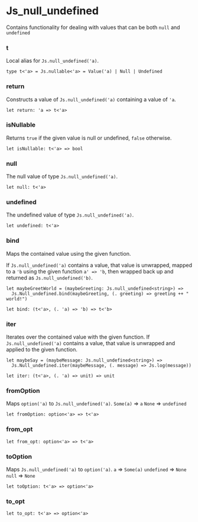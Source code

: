# Js_null_undefined

Contains functionality for dealing with values that can be both `null` and `undefined`

### t
Local alias for `Js.null_undefined('a)`.

```res sig
type t<'a> = Js.nullable<'a> = Value('a) | Null | Undefined
```

### return
Constructs a value of `Js.null_undefined('a)` containing a value of `'a`.

```res sig
let return: 'a => t<'a>
```

### isNullable
Returns `true` if the given value is null or undefined, `false` otherwise.

```res sig
let isNullable: t<'a> => bool
```

### null
The null value of type `Js.null_undefined('a)`.

```res sig
let null: t<'a>
```

### undefined
The undefined value of type `Js.null_undefined('a)`.

```res sig
let undefined: t<'a>
```

### bind
Maps the contained value using the given function.

If `Js.null_undefined('a)` contains a value, that value is unwrapped, mapped to
a `'b` using the given function `a' => 'b`, then wrapped back up and returned
as `Js.null_undefined('b)`.

```res example
let maybeGreetWorld = (maybeGreeting: Js.null_undefined<string>) =>
  Js.Null_undefined.bind(maybeGreeting, (. greeting) => greeting ++ " world!")
```

```res sig
let bind: (t<'a>, (. 'a) => 'b) => t<'b>
```

### iter
Iterates over the contained value with the given function.
If `Js.null_undefined('a)` contains a value, that value is unwrapped and applied to the given function.

```res example
let maybeSay = (maybeMessage: Js.null_undefined<string>) =>
  Js.Null_undefined.iter(maybeMessage, (. message) => Js.log(message))
```

```res sig
let iter: (t<'a>, (. 'a) => unit) => unit
```

### fromOption
Maps `option('a)` to `Js.null_undefined('a)`.
`Some(a)` => `a`
`None` => `undefined`

```res sig
let fromOption: option<'a> => t<'a>
```

### from_opt


```res sig
let from_opt: option<'a> => t<'a>
```

### toOption
Maps `Js.null_undefined('a)` to `option('a)`.
`a` => `Some(a)`
`undefined` => `None`
`null` => `None`

```res sig
let toOption: t<'a> => option<'a>
```

### to_opt


```res sig
let to_opt: t<'a> => option<'a>
```
